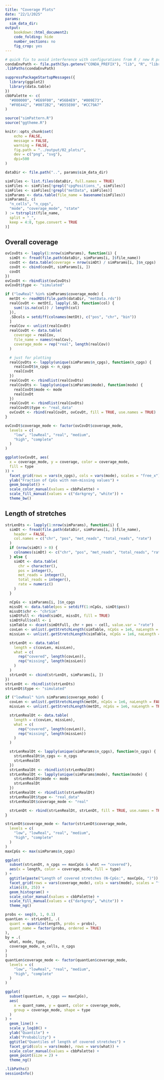 ```yaml
---
title: "Coverage Plots"
date: "22/1/2025"
params: 
  sim_data_dir: 
output:
    bookdown::html_document2:
    code_folding: hide
    number_sections: no
    fig_crop: yes
---
```


```r
# quick fix to avoid interference with configurations from R / new R process creating upon render
condaEnvPath <- file.path(Sys.getenv("CONDA_PREFIX"), "lib", "R", "library")
.libPaths(condaEnvPath)

suppressPackageStartupMessages({
  library(ggplot2)
  library(data.table)
})
cbbPalette <- c(
  "#000000", "#E69F00", "#56B4E9", "#009E73",
  "#F0E442", "#0072B2", "#D55E00", "#CC79A7"
)

source("simPattern.R")
source("ggtheme.R")

knitr::opts_chunk$set(
    echo = FALSE,
    message = FALSE,
    warning = FALSE,
    fig.path = "../output/02_plots/",
    dev = c("png", "svg"),
    dpi=500
)
```

```r
dataDir <- file.path("..", params$sim_data_dir)

simFiles <- list.files(dataDir, full.names = TRUE)
simFiles <- simFiles[!grepl("cpgPositions_", simFiles)]
simFiles <- simFiles[!grepl("metData", simFiles)]
simParams <- data.table(file_name = basename(simFiles))
simParams[, c(
  "n_cells", "n_cpgs",
  "mode", "coverage_mode", "state"
) := tstrsplit(file_name,
  split = "_",
  keep = 4:8, type.convert = TRUE
)]
```

## Overall coverage

```r
ovCovDts <- lapply(1:nrow(simParams), function(i) {
  simDt <- fread(file.path(dataDir, simParams[i, ]$file_name))
  covDt <- data.table(coverage = nrow(simDt) / simParams[i, ]$n_cpgs)
  covDt <- cbind(covDt, simParams[i, ])
  covDt
})
ovCovDt <- rbindlist(ovCovDts)
ovCovDt$type <- "simulated"

if ("lowReal" %in% simParams$coverage_mode) {
  metDt <- readRDS(file.path(dataDir, "metData.rds"))
  realCovDt <- metDt[, lapply(.SD, function(col) {
    sum(!is.na(col)) / length(col)
  }),
  .SDcols = setdiff(colnames(metDt), c("pos", "chr", "bin"))
  ]
  realCov <- unlist(realCovDt)
  realCovDt <- data.table(
    coverage = realCov,
    file_name = names(realCov),
    coverage_mode = rep("real", length(realCov))
  )

  # just for plotting
  realCovDts <- lapply(unique(simParams$n_cpgs), function(n_cpgs) {
    realCovDt$n_cpgs <- n_cpgs
    realCovDt
  })
  realCovDt <- rbindlist(realCovDts)
  realCovDts <- lapply(unique(simParams$mode), function(mode) {
    realCovDt$mode <- mode
    realCovDt
  })
  realCovDt <- rbindlist(realCovDts)
  realCovDt$type <- "real_data"
  ovCovDt <- rbind(realCovDt, ovCovDt, fill = TRUE, use.names = TRUE)
}

ovCovDt$coverage_mode <- factor(ovCovDt$coverage_mode,
  levels = c(
    "low", "lowReal", "real", "medium",
    "high", "complete"
  )
)

ggplot(ovCovDt, aes(
  x = coverage_mode, y = coverage, color = coverage_mode,
  fill = type
)) +
  facet_grid(rows = vars(n_cpgs), cols = vars(mode), scales = "free_x") +
  ylab("Fraction of CpGs with non-missing values") +
  geom_boxplot() +
  scale_color_manual(values = cbbPalette) +
  scale_fill_manual(values = c("darkgrey", "white")) +
  theme_bw()
```

## Length of stretches

```r
strLenDts <- lapply(1:nrow(simParams), function(i) {
  simDt <- fread(file.path(dataDir, simParams[i, ]$file_name),
    header = FALSE,
    col.names = c("chr", "pos", "met_reads", "total_reads", "rate")
  )
  if (nrow(simDt) > 0) {
    colnames(simDt) <- c("chr", "pos", "met_reads", "total_reads", "rate")
  } else {
    simDt <- data.table(
      chr = character(),
      pos = integer(),
      met_reads = integer(),
      total_reads = integer(),
      rate = numeric()
    )
  }

  nCpGs <- simParams[i, ]$n_cpgs
  missDt <- data.table(pos = setdiff(1:nCpGs, simDt$pos))
  missDt$chr <- "chrSim"
  simDtFull <- rbind(simDt, missDt, fill = TRUE)
  simDtFull$cell <- i
  simTable <- dcast(simDtFull, chr + pos ~ cell, value.var = "rate")
  covLen <- unlist(.getStretchLength(simTable, nCpGs = 1e6, naLength = FALSE))
  missLen <- unlist(.getStretchLength(simTable, nCpGs = 1e6, naLength = TRUE))

  strLenDt <- data.table(
    length = c(covLen, missLen),
    what = c(
      rep("covered", length(covLen)),
      rep("missing", length(missLen))
    )
  )
  strLenDt <- cbind(strLenDt, simParams[i, ])
})
strLenDt <- rbindlist(strLenDts)
strLenDt$type <- "simulated"

if ("lowReal" %in% simParams$coverage_mode) {
  covLen <- unlist(.getStretchLength(metDt, nCpGs = 1e6, naLength = FALSE))
  missLen <- unlist(.getStretchLength(metDt, nCpGs = 1e6, naLength = TRUE))

  strLenRealDt <- data.table(
    length = c(covLen, missLen),
    what = c(
      rep("covered", length(covLen)),
      rep("missing", length(missLen))
    )
  )

  strLenRealDt <- lapply(unique(simParams$n_cpgs), function(n_cpgs) {
    strLenRealDt$n_cpgs <- n_cpgs
    strLenRealDt
  })
  strLenRealDt <- rbindlist(strLenRealDt)
  strLenRealDt <- lapply(unique(simParams$mode), function(mode) {
    strLenRealDt$mode <- mode
    strLenRealDt
  })
  strLenRealDt <- rbindlist(strLenRealDt)
  strLenRealDt$type <- "real_data"
  strLenRealDt$coverage_mode <- "real"

  strLenDt <- rbind(strLenRealDt, strLenDt, fill = TRUE, use.names = TRUE)
}

strLenDt$coverage_mode <- factor(strLenDt$coverage_mode,
  levels = c(
    "low", "lowReal", "real", "medium",
    "high", "complete"
  )
)
maxCpGs <- max(simParams$n_cpgs)

ggplot(
  subset(strLenDt, n_cpgs == maxCpGs & what == "covered"),
  aes(x = length, color = coverage_mode, fill = type)
) +
  ggtitle(paste("Length of covered stretches (N-CpGs:", maxCpGs, ")")) +
  facet_grid(rows = vars(coverage_mode), cols = vars(mode), scales = "free") +
  xlim(c(0, 25)) +
  geom_histogram() +
  scale_color_manual(values = cbbPalette) +
  scale_fill_manual(values = c("darkgrey", "white")) +
  theme_ng()
```

```r
probs <- seq(0, 1, 0.1)
quantLen <- strLenDt[, .(
  quant = quantile(length, probs = probs),
  quant_name = factor(probs, ordered = TRUE)
),
by = .(
  what, mode, type,
  coverage_mode, n_cells, n_cpgs
)
]
quantLen$coverage_mode <- factor(quantLen$coverage_mode,
  levels = c(
    "low", "lowReal", "real", "medium",
    "high", "complete"
  )
)

ggplot(
  subset(quantLen, n_cpgs == maxCpGs),
  aes(
    x = quant_name, y = quant, color = coverage_mode,
    group = coverage_mode, shape = type
  )
) +
  geom_line() +
  scale_y_log10() +
  ylab("Quantile") +
  xlab("Probability") +
  ggtitle("Quantiles of length of covered stretches") +
  facet_grid(cols = vars(mode), rows = vars(what)) +
  scale_color_manual(values = cbbPalette) +
  geom_point(size = 2) +
  theme_ng()
```

```r
.libPaths()
sessionInfo()
```
